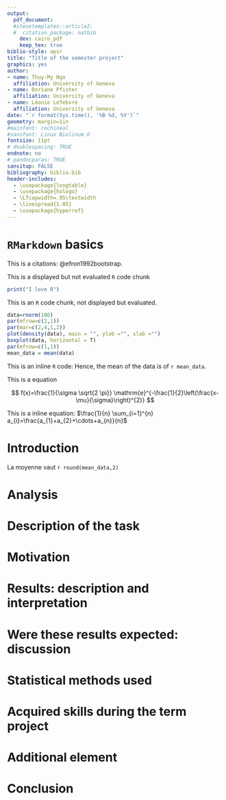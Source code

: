 ```yaml
---
output: 
  pdf_document:
  #stevetemplates::article2:
  #  citation_package: natbib
    dev: cairo_pdf
    keep_tex: true
biblio-style: apsr
title: "Title of the semester project"
graphics: yes
author:
- name: Thuy-My Ngo 
  affiliation: University of Geneva
- name: Doriane Pfister
  affiliation: University of Geneva
- name: Léonie Lefebvre
  affiliation: University of Geneva
date: "`r format(Sys.time(), '%B %d, %Y')`"
geometry: margin=1in
#mainfont: cochineal
#sansfont: Linux Biolinum O
fontsize: 11pt
# doublespacing: TRUE
endnote: no
# pandocparas: TRUE
sansitup: FALSE
bibliography: biblio.bib
header-includes:
  - \usepackage{longtable}
  - \usepackage{hologo}
  - \LTcapwidth=.95\textwidth
  - \linespread{1.05}
  - \usepackage{hyperref}
---
```


# `RMarkdown` basics

This is a citations: @efron1992bootstrap.   


This is a displayed but not evaluated `R` code chunk

```r
print("I love R")
```

This is an `R` code chunk, not displayed but evaluated.

```r
data=rnorm(100)
par(mfrow=c(2,1))
par(mar=c(2,4,1,2))
plot(density(data), main = "", ylab ="", xlab ="")
boxplot(data, horizontal = T)
par(mfrow=c(1,1))
mean_data = mean(data)
```


This is an inline `R` code: Hence, the mean of the data is of `r mean_data`.

This is a \hologo{LaTeX} equation 

$$
f(x)=\frac{1}{\sigma \sqrt{2 \pi}} \mathrm{e}^{-\frac{1}{2}\left(\frac{x-\mu}{\sigma}\right)^{2}}
$$

This is a inline \hologo{LaTeX} equation: $\frac{1}{n} \sum_{i=1}^{n} a_{i}=\frac{a_{1}+a_{2}+\cdots+a_{n}}{n}$

# Introduction

La moyenne vaut `r round(mean_data,2)`

# Analysis

# Description of the task

# Motivation

# Results: description and interpretation

# Were these results expected: discussion

# Statistical methods used

# Acquired skills during the term project

# Additional element

# Conclusion